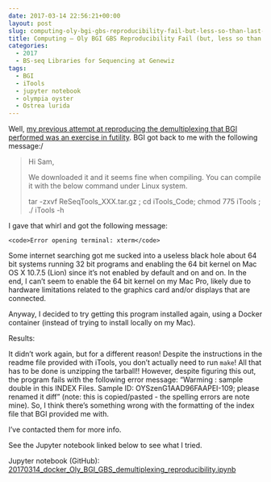```yaml
---
date: 2017-03-14 22:56:21+00:00
layout: post
slug: computing-oly-bgi-gbs-reproducibility-fail-but-less-so-than-last-time
title: Computing – Oly BGI GBS Reproducibility Fail (but, less so than last time)...
categories:
  - 2017
  - BS-seq Libraries for Sequencing at Genewiz
tags:
  - BGI
  - iTools
  - jupyter notebook
  - olympia oyster
  - Ostrea lurida
---
```


Well, [my previous attempt at reproducing the demultiplexing that BGI performed was an exercise in futility](https://robertslab.github.io/sams-notebook/posts/2017/2017-03-07-computing-oly-bgi-gbs-reproducibility-fail.html). BGI got back to me with the following message:/





<blockquote>Hi Sam,

We downloaded it and it seems fine when compiling. You can compile it with the below command under Linux system.

tar -zxvf ReSeqTools_XXX.tar.gz ; cd iTools_Code; chmod 775 iTools ; ./ iTools -h</blockquote>





I gave that whirl and got the following message:


    
    <code>Error opening terminal: xterm</code>



Some internet searching got me sucked into a useless black hole about 64 bit systems running 32 bit programs and enabling the 64 bit kernel on Mac OS X 10.7.5 (Lion) since it's not enabled by default and on and on. In the end, I can't seem to enable the 64 bit kernel on my Mac Pro, likely due to hardware limitations related to the graphics card and/or displays that are connected.

Anyway, I decided to try getting this program installed again, using a Docker container (instead of trying to install locally on my Mac).



Results:

It didn't work again, but for a different reason! Despite the instructions in the readme file provided with iTools, you don't actually need to run `make`! All that has to be done is unzipping the tarball!! However, despite figuring this out, the program fails with the following error message: "Warming : sample double in this INDEX Files. Sample ID: OYSzenG1AAD96FAAPEI-109; please renamed it diff" (note: this is copied/pasted - the spelling errors are note mine). So, I think there's something wrong with the formatting of the index file that BGI provided me with.

I've contacted them for more info.

See the Jupyter notebook linked below to see what I tried.

Jupyter notebook (GitHub): [20170314_docker_Oly_BGI_GBS_demultiplexing_reproducibility.ipynb](https://github.com/sr320/LabDocs/blob/master/jupyter_nbs/sam/20170314_docker_Oly_BGI_GBS_demultiplexing_reproducibility.ipynb)
